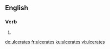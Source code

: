 
==English==

===Verb===
{{head|en}}

# {{en-third-person singular of|ulcerate}}

[[de:ulcerates]]
[[fr:ulcerates]]
[[ku:ulcerates]]
[[vi:ulcerates]]